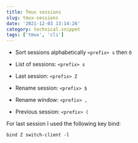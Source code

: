 ```yaml
---
title: Tmux sessions
slug: tmux-sessions
date: '2021-12-03 13:14:26'
category: technical.snippet
tags: ['tmux', 'cli']
---
```


- Sort sessions alphabetically `<prefix> s` then `O`
- List of sessions: `<prefix> s`
- Last session: `<prefix> Z`
- Rename session: `<prefix> $`
- Rename window: `<prefix> ,`

- Previous session: `<prefix> (`

For last session I used the following key bind:

```
bind Z switch-client -l
```
